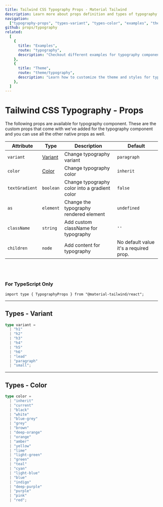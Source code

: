 ```yaml
---
title: Tailwind CSS Typography Props - Material Tailwind
description: Learn more about props definition and types of typography component.
navigation:
  ["typography-props", "types-variant", "types-color", "examples", "theme"]
github: props/typography
related:
  [
    {
      title: "Examples",
      route: "typography",
      description: "Checkout different examples for typography component.",
    },
    {
      title: "Theme",
      route: "theme/typography",
      description: "Learn how to customize the theme and styles for typography component.",
    },
  ]
---
```


# Tailwind CSS Typography - Props

<span id="typography-props" className="scroll-mt-48" />
The following props are available for typography component. These are the custom
props that come with we've added for the typography component and you can use all
the other native props as well.

| Attribute      | Type                      | Description                                   | Default                                |
| -------------- | ------------------------- | --------------------------------------------- | -------------------------------------- |
| `variant`      | [Variant](#types-variant) | Change typography variant                     | <Code>paragraph</Code>                 |
| `color`        | [Color](#types-color)     | Change typography color                       | <Code>inherit</Code>                   |
| `textGradient` | <Code>boolean</Code>      | Change typography color into a gradient color | <Code>false</Code>                     |
| `as`           | <Code>element</Code>      | Change the typography rendered element        | <Code>undefined</Code>                 |
| `className`    | <Code>string</Code>       | Add custom className for typography           | `''`                                   |
| `children`     | <Code>node</Code>         | Add content for typography                    | No default value it's a required prop. |

<br />
<br />

### For TypeScript Only

```tsx
import type { TypographyProps } from "@material-tailwind/react";
```

---

## Types - Variant

<span id="types-variant" className="scroll-mt-48" />

```ts
type variant =
  | "h1"
  | "h2"
  | "h3"
  | "h4"
  | "h5"
  | "h6"
  | "lead"
  | "paragraph"
  | "small";
```

---

## Types - Color

<span id="types-color" className="scroll-mt-48" />

```ts
type color =
  | "inherit"
  | "current"
  | "black"
  | "white"
  | "blue-grey"
  | "grey"
  | "brown"
  | "deep-orange"
  | "orange"
  | "amber"
  | "yellow"
  | "lime"
  | "light-green"
  | "green"
  | "teal"
  | "cyan"
  | "light-blue"
  | "blue"
  | "indigo"
  | "deep-purple"
  | "purple"
  | "pink"
  | "red";
```

<span id="examples" className="scroll-mt-48" />
<span id="theme" className="scroll-mt-48" />
